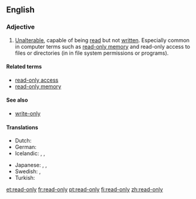 ==English==
{{wikipedia}}

===Adjective===
{{en-adj|-}}

# [[unalterable|Unalterable]], capable of being [[read]] but not [[written]].  Especially common in computer terms such as [[read-only memory]] and read-only access to files or directories (in in file system permissions or programs).

====Related terms====
* [[read-only access]]
* [[read-only memory]]

====See also====
* [[write-only]]

====Translations====
{{trans-top|capable of being read but not written}}
* Dutch: {{t-|nl|alleen-lezen}}
* German: {{t-|de|schreibgeschützt}}
* Icelandic: {{qualifier|reading}} {{t-|is|les-}}, {{qualifier|write-protected}} {{t-|is|ritvarinn|m}}, {{t-|is|skrifvarinn|m}}
{{trans-mid}}
* Japanese: {{t-|ja|読み込み専用|tr=yomikomi-sen'yō|sc=Jpan}}, {{t-|ja|読み出し専用|tr=yomidashi-sen'yō|sc=Jpan}}, {{t-|ja|読み取り専用|tr=yomitori-sen'yō|sc=Jpan}}
* Swedish: {{t+|sv|skrivskyddad|c}}, {{t+|sv|skrivskyddat|n}}
* Turkish: {{t-|tr|salt okunur}}
{{trans-bottom}}

[[et:read-only]]
[[fr:read-only]]
[[pt:read-only]]
[[fi:read-only]]
[[zh:read-only]]